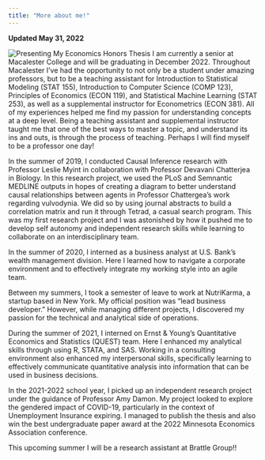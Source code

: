 ```yaml
---
title: "More about me!"
---
```


**Updated May 31, 2022**

![Presenting My Economics Honors Thesis](NickHonors.jpg)
I am currently a senior at Macalester College and will be graduating in December 2022. Throughout Macalester I’ve had the opportunity to not only be a student under amazing professors, but to be a teaching assistant for Introduction to Statistical Modeling (STAT 155), Introduction to Computer Science (COMP 123), Principles of Economics (ECON 119), and Statistical Machine Learning (STAT 253), as well as a supplemental instructor for Econometrics (ECON 381). All of my experiences helped me find my passion for understanding concepts at a deep level. Being a teaching assistant and supplemental instructor taught me that one of the best ways to master a topic, and understand its ins and outs, is through the process of teaching. Perhaps I will find myself to be a professor one day!

In the summer of 2019, I conducted Causal Inference research with Professor Leslie Myint in collaboration with Professor Devavani Chatterjea in Biology. In this research project, we used the PLoS and Semnantic MEDLINE outputs in hopes of creating a diagram to better understand causal relationships between agents in Professor Chattergea’s work regarding vulvodynia. We did so by using journal abstracts to build a correlation matrix and run it through Tetrad, a casual search program. This was my first research project and I was astonished by how it pushed me to develop self autonomy and independent research skills while learning to collaborate on an interdisciplinary team.

In the summer of 2020, I interned as a business analyst at U.S. Bank’s wealth management division. Here I learned how to navigate a corporate environment and to effectively integrate my working style into an agile team.

Between my summers, I took a semester of leave to work at NutriKarma, a startup based in New York. My official position was “lead business developer.” However, while managing different projects, I discovered my passion for the technical and analytical side of operations.

During the summer of 2021, I interned on Ernst & Young’s Quantitative Economics and Statistics (QUEST) team. Here I enhanced my analytical skills through using R, STATA, and SAS. Working in a consulting environment also enhanced my interpersonal skills, specifically learning to effectively communicate quantitative analysis into information that can be used in business decisions.

In the 2021-2022 school year, I picked up an independent research project under the guidance of Professor Amy Damon. My project looked to explore the gendered impact of COVID-19, particularly in the context of Unemployment Insurance expiring. I managed to publish the thesis and also win the best undergraduate paper award at the 2022 Minnesota Economics Association conference.

This upcoming summer I will be a research assistant at Brattle Group!!

